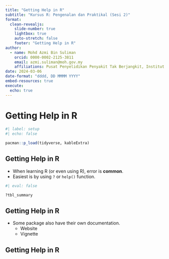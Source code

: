 ```yaml
---
title: "Getting Help in R"
subtitle: "Kursus R: Pengenalan dan Praktikal (Sesi 2)"
format: 
  clean-revealjs: 
    slide-number: true
    lightbox: true
    auto-stretch: false
    footer: "Getting Help in R"
author:
  - name: Mohd Azmi Bin Suliman
    orcid: 0000-0002-2125-3811
    email: azmi.suliman@moh.gov.my
    affiliations: Pusat Penyelidikan Penyakit Tak Berjangkit, Institut Kesihatan Umum
date: 2024-03-06
date-format: "dddd, DD MMMM YYYY"
embed-resources: true
execute: 
  echo: true
---
```


# Getting Help in R


```r
#| label: setup
#| echo: false

pacman::p_load(tidyverse, kableExtra)
```


## Getting Help in R

-   When learning R (or even using R), error is **common**.
-   Easiest is by using `?` or `help()` function.

```r
#| eval: false

?tbl_summary
```

## Getting Help in R

-   Some package also have their own documentation.
    -   Website
    -   Vignette 


## Getting Help in R

##  {background-iframe="https://www.danieldsjoberg.com/gtsummary/"}



